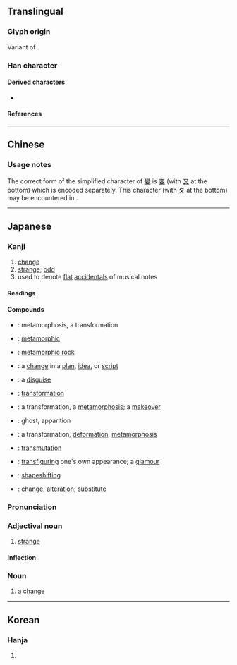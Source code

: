 {{also|变}}
{{character info/new}}
==Translingual==
{{Han simplified forms|變|変|变}}

===Glyph origin===
Variant of {{l|mul|變}}. {{Han simp|變|f=䜌|t=亦}}

===Han character===
{{Han char|rn=34|rad=夂|as=06|sn=9|four=|canj=YCHE|ids=⿱亦夂}}

====Derived characters====
* {{l|mul|[[𭱝]]}}

====References====
{{Han ref|kx=0245.101|dkj=05703|hdz=20869.080|uh=5909}}

----

==Chinese==
{{zh-see|變|v}}

===Usage notes===
The correct form of the simplified character of [[變]] is [[变]] (with [[又]] at the bottom) which is encoded separately. This character (with [[夂]] at the bottom) may be encountered in {{w|Cursive script (East Asia)|calligraphic writing}}.

----

==Japanese==
{{ja-kanji forms|変|變}}

===Kanji===
{{ja-kanji|grade=4|rs=夊06|kyu=變}}

# [[change]]
# [[strange]]; [[odd]]
# used to denote [[flat]] [[accidental|accidentals]] of musical notes

====Readings====
{{ja-readings
|goon=へん
|kanon=へん
|kun=か-える, か-わる<か-はる
}}

====Compounds====
{{der-top|Compounds}}
* {{ja-r|変態|へんたい}}: metamorphosis, a transformation
* {{ja-r|変成|へんせい}}: [[metamorphic]]
* {{ja-r|変成岩|へんせいがん}}: [[metamorphic rock]]
* {{ja-r|変更|へんこう}}: a [[change]] in a [[plan]], [[idea]], or [[script]]
* {{ja-r|変装|へんそう}}: a [[disguise]]
* {{ja-r|変身|へんしん}}: [[transformation]]
* {{ja-r|変化|へんか}}: a transformation, a [[metamorphosis]]; a [[makeover]]
* {{ja-r|変化|へんげ}}: ghost, apparition
* {{ja-r|変形|へんけい}}: a transformation, [[deformation]], [[metamorphosis]]
* {{ja-r|変移|へんい}}: [[transmutation]]
* {{ja-r|変貌|へんぼう}}: [[transfiguring]] one's own appearance; a [[glamour]]
* {{ja-r|変容|へんよう}}: [[shapeshifting]]
* {{ja-r|変わり|かわり}}: [[change]]; [[alteration]]; [[substitute]]
{{der-bottom}}

===Pronunciation===
{{ja-kanjitab|へん|yomi=o}}
{{ja-pron|acc=1|y=o|へん}}

===Adjectival noun===
{{ja-adj|infl=na|へん|ヘン|kyu=變}}

# [[strange]]
#: {{ja-usex|'''変な'''人|'''へん な''' ひと|a '''strange''' person}}
#: {{ja-usex|'''変'''な[[こと]]に[[こだわる]]|'''へん''' な こと に こだわる|to become fixated on the '''strangest''' things}}

====Inflection====
{{ja-na|へん}}

===Noun===
{{ja-noun|へん|kyu=變}}

# a [[change]]

----

==Korean==

===Hanja===
{{ko-hanja|hangeul=[[변]]|eumhun=|rv=byeon|mr=pyŏn|y=pyen}}

# {{rfdef|ko|sort=夊06}}